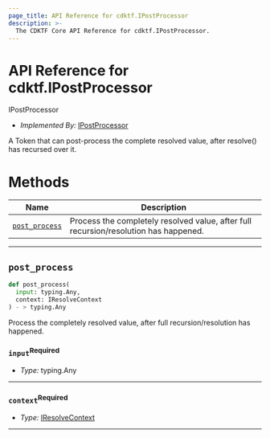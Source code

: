 ```yaml
---
page_title: API Reference for cdktf.IPostProcessor
description: >-
  The CDKTF Core API Reference for cdktf.IPostProcessor.
---
```


<!-- This file is generated through yarn generate-docs -->

# API Reference for cdktf.IPostProcessor

   IPostProcessor <a name="IPostProcessor" id="cdktf.IPostProcessor"></a>
  
  - *Implemented By:* <a href="#cdktf.IPostProcessor">IPostProcessor</a>
  
  A Token that can post-process the complete resolved value, after resolve() has recursed over it.
  
  # Methods <a name="Methods" id="Methods"></a>
  
  | **Name** | **Description** |
  | --- | --- |
  | <code><a href="#cdktf.IPostProcessor.postProcess">post_process</a></code> | Process the completely resolved value, after full recursion/resolution has happened. |
  
  ---
  
  ## `post_process` <a name="post_process" id="cdktf.IPostProcessor.postProcess"></a>
  
  ```python
  def post_process(
    input: typing.Any,
    context: IResolveContext
 ) - > typing.Any
  ```
  
  Process the completely resolved value, after full recursion/resolution has happened.
  
  ### `input`<sup>Required</sup> <a name="input" id="cdktf.IPostProcessor.postProcess.parameter.input"></a>
  
  - *Type:* typing.Any
  
  ---
  
  ### `context`<sup>Required</sup> <a name="context" id="cdktf.IPostProcessor.postProcess.parameter.context"></a>
  
  - *Type:* <a href="#cdktf.IResolveContext">IResolveContext</a>
  
  ---
  
  
